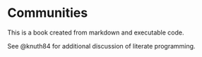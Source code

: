 # Communities

This is a book created from markdown and executable code.

See @knuth84 for additional discussion of literate programming.

